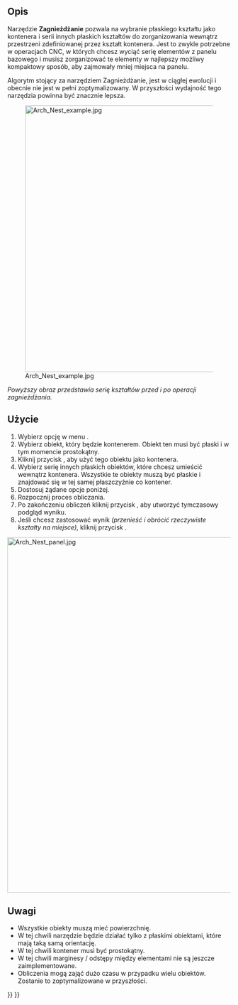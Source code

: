 <languages/>

{{Docnav/pl
|[[Arch_Panel_Sheet/pl|Arkusz panelu]]
|[[Arch_Structure/pl|Konstrukcja]]
|[[BIM_Workbench/pl|środowisko pracy BIM]]
|IconL=Arch_Panel_Sheet.svg
|IconR=Arch_Equipment.svg
|IconC=Workbench_BIM.svg
}}

{{GuiCommand/pl
|Name=Arch Nest
|Name/pl=Architektura: Zagnieżdżanie
|MenuLocation=Narzędzia → Narzędzia panelu → Zagnieżdżanie
|Workbenches=[[BIM_Workbench/pl|BIM]]
|Version=0.17
|SeeAlso=[[Arch_Panel/pl|Panel]], [[Arch_Panel_Sheet/pl|Arkusz Panelu]]
}}

<span id="Description"></span>
==Opis==

Narzędzie '''Zagnieżdżanie''' pozwala na wybranie płaskiego kształtu jako kontenera i serii innych płaskich kształtów do zorganizowania wewnątrz przestrzeni zdefiniowanej przez kształt kontenera. Jest to zwykle potrzebne w operacjach CNC, w których chcesz wyciąć serię elementów z panelu bazowego i musisz zorganizować te elementy w najlepszy możliwy kompaktowy sposób, aby zajmowały mniej miejsca na panelu.

Algorytm stojący za narzędziem Zagnieżdżanie, jest w ciągłej ewolucji i obecnie nie jest w pełni zoptymalizowany. W przyszłości wydajność tego narzędzia powinna być znacznie lepsza.

[[Image:Arch Nest example.jpg|600px]]

''Powyższy obraz przedstawia serię kształtów przed i po operacji zagnieżdżania.''

<span id="Usage"></span>
==Użycie==

# Wybierz opcję w menu {{MenuCommand|Narzędzia → Narzędzia panelu → [[Image:Arch_Nest.svg|16px]] '''Zagnieżdżanie'''}}.
# Wybierz obiekt, który będzie kontenerem. Obiekt ten musi być płaski i w tym momencie prostokątny.
# Kliknij przycisk {{Button|Wybierz zaznaczone}}, aby użyć tego obiektu jako kontenera.
# Wybierz serię innych płaskich obiektów, które chcesz umieścić wewnątrz kontenera. Wszystkie te obiekty muszą być płaskie i znajdować się w tej samej płaszczyźnie co kontener.
# Dostosuj żądane opcje poniżej.
# Rozpocznij proces obliczania.
# Po zakończeniu obliczeń kliknij przycisk {{Button|Podgląd}}, aby utworzyć tymczasowy podgląd wyniku.
# Jeśli chcesz zastosować wynik ''(przenieść i obrócić rzeczywiste kształty na miejsce)'', kliknij przycisk {{Button|OK}}.


[[Image:Arch Nest panel.jpg|800px]]
{{Caption|Panel widoku zadań dla narzędzia '''Zagnieżdżanie'''}}

<span id="Notes"></span>
==Uwagi==

* Wszystkie obiekty muszą mieć powierzchnię.
* W tej chwili narzędzie będzie działać tylko z płaskimi obiektami, które mają taką samą orientację. 
* W tej chwili kontener musi być prostokątny.
* W tej chwili marginesy / odstępy między elementami nie są jeszcze zaimplementowane.
* Obliczenia mogą zająć dużo czasu w przypadku wielu obiektów. Zostanie to zoptymalizowane w przyszłości.


{{Docnav/pl
|[[Arch_Panel_Sheet/pl|Arkusz panelu]]
|[[Arch_Structure/pl|Konstrukcja]]
|[[BIM_Workbench/pl|środowisko pracy BIM]]
|IconL=Arch_Panel_Sheet.svg
|IconR=Arch_Equipment.svg
|IconC=Workbench_BIM.svg
}}

{{BIM_Tools_navi{{#translation:}}}}
{{Userdocnavi{{#translation:}}}}